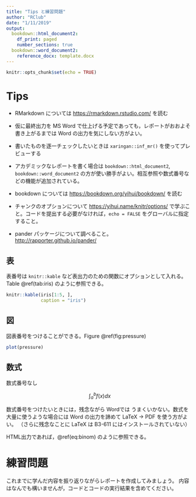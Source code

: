 ```yaml
---
title: "Tips と練習問題"
author: "RClub"
date: "1/11/2019"
output: 
  bookdown::html_document2:
    df_print: paged
    number_sections: true
  bookdown::word_document2:
    reference_docx: template.docx
---
```


```r
knitr::opts_chunk$set(echo = TRUE)
```

# Tips

* RMarkdown については <https://rmarkdown.rstudio.com/> を読む

* 仮に最終出力を MS Word で仕上げる予定であっても，レポートがおおよそ書き上がるまでは Word の出力を気にしない方がよい。

* 書いたものを逐一チェックしたいときは `xaringan::inf_mr()` を使ってプレビューする

* アカデミックなレポートを書く場合は `bookdown::html_document2`, `bookdown::word_document2` の方が使い勝手がよい。相互参照や数式番号などの機能が追加されている。

* bookdown については <https://bookdown.org/yihui/bookdown/> を読む

* チャンクのオプションについて <https://yihui.name/knitr/options/> で学ぶこと。コードを提出する必要がなければ，`echo = FALSE` をグローバルに指定すること。

* pander パッケージについて調べること。 <http://rapporter.github.io/pander/>

## 表

表番号は `knitr::kable` など表出力のための関数にオプションとして入れる。
Table \@ref(tab:iris) のように参照できる。

```r
knitr::kable(iris[1:5, ],
             caption = "iris")
```

## 図

図表番号をつけることができる。Figure \@ref(fig:pressure)

```r
plot(pressure)
```


## 数式

数式番号なし

$$
\int_a^b f(x) dx
$$

数式番号をつけたいときには，残念ながら Wordでは
うまくいかない。数式を大量に使うような場合には Word の出力を諦めて LaTeX -> PDF を使う方がよい。
（さらに残念なことに LaTeX は B3-611 にはインストールされていない）

HTML出力であれば，\@ref(eq:binom) のように参照できる。
 
\begin{equation} 
  f\left(k\right) = \binom{n}{k} p^k\left(1-p\right)^{n-k}
  (\#eq:binom)
\end{equation} 


# 練習問題

これまでに学んだ内容を振り返りながらレポートを作成してみましょう。
内容はなんでも構いませんが，コードとコードの実行結果を含めてください。

